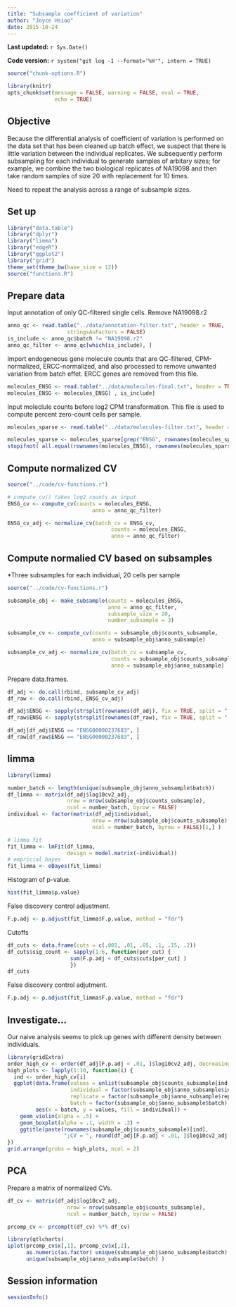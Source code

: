 ```yaml
---
title: "Subsample coefficient of variation"
author: "Joyce Hsiao"
date: 2015-10-24
---
```


**Last updated:** `r Sys.Date()`

**Code version:** `r system("git log -1 --format='%H'", intern = TRUE)`

```r
source("chunk-options.R")

library(knitr)
opts_chunk$set(message = FALSE, warning = FALSE, eval = TRUE, 
               echo = TRUE)
``` 


## Objective

Because the differential analysis of coefficient of variation is performed on the data set that has been cleaned up batch effect, we suspect that there is little variation between the individual replicates. We subsequently perform subsampling for each individual to generate samples of arbitary sizes; for example, we combine the two biological replicates of NA19098 and then take random samples of size 20 with replacement for 10 times. 

Need to repeat the analysis across a range of subsample sizes. 

## Set up

```r
library("data.table")
library("dplyr")
library("limma")
library("edgeR")
library("ggplot2")
library("grid")
theme_set(theme_bw(base_size = 12))
source("functions.R")
```


## Prepare data

Input annotation of only QC-filtered single cells. Remove NA19098.r2

```r
anno_qc <- read.table("../data/annotation-filter.txt", header = TRUE,
                   stringsAsFactors = FALSE)
is_include <- anno_qc$batch != "NA19098.r2"
anno_qc_filter <- anno_qc[which(is_include), ]
```


Import endogeneous gene molecule counts that are QC-filtered, CPM-normalized, ERCC-normalized, and also processed to remove unwanted variation from batch effet. ERCC genes are removed from this file.

```r
molecules_ENSG <- read.table("../data/molecules-final.txt", header = TRUE, stringsAsFactors = FALSE)
molecules_ENSG <- molecules_ENSG[ , is_include]
```

Input moleclule counts before log2 CPM transformation. This file is used to compute percent zero-count cells per sample.

```r
molecules_sparse <- read.table("../data/molecules-filter.txt", header = TRUE, stringsAsFactors = FALSE)

molecules_sparse <- molecules_sparse[grep("ENSG", rownames(molecules_sparse)), ]
stopifnot( all.equal(rownames(molecules_ENSG), rownames(molecules_sparse)) )
```


## Compute normalized CV 

```r
source("../code/cv-functions.r")

# compute_cv() takes log2 counts as input
ENSG_cv <- compute_cv(counts = molecules_ENSG,
                           anno = anno_qc_filter)

ENSG_cv_adj <- normalize_cv(batch_cv = ENSG_cv, 
                                 counts = molecules_ENSG, 
                                 anno = anno_qc_filter)
```


## Compute normalied CV based on subsamples

*Three subsamples for each individual, 20 cells per sample

```r
source("../code/cv-functions.r")

subsample_obj <- make_subsample(counts = molecules_ENSG,
                                anno = anno_qc_filter,
                                subsample_size = 20,
                                number_subsample = 3) 

subsample_cv <- compute_cv(counts = subsample_obj$counts_subsample,
                           anno = subsample_obj$anno_subsample)

subsample_cv_adj <- normalize_cv(batch_cv = subsample_cv, 
                                 counts = subsample_obj$counts_subsample, 
                                 anno = subsample_obj$anno_subsample)
```

Prepare data.frames.

```r
df_adj <- do.call(rbind, subsample_cv_adj)
df_raw <- do.call(rbind, ENSG_cv_adj)

df_adj$ENSG <- sapply(strsplit(rownames(df_adj), fix = TRUE, split = "."), "[[", 3)
df_raw$ENSG <- sapply(strsplit(rownames(df_raw), fix = TRUE, split = "."), "[[", 3)

df_adj[df_adj$ENSG == "ENSG00000237683", ]
df_raw[df_raw$ENSG == "ENSG00000237683", ]
```




## limma


```r
library(limma)

number_batch <- length(unique(subsample_obj$anno_subsample$batch))
df_limma <- matrix(df_adj$log10cv2_adj, 
                   nrow = nrow(subsample_obj$counts_subsample), 
                   ncol = number_batch, byrow = FALSE)
individual <- factor(matrix(df_adj$individual, 
                           nrow = nrow(subsample_obj$counts_subsample), 
                           ncol = number_batch, byrow = FALSE)[1,] )

# limma fit
fit_limma <- lmFit(df_limma, 
                   design = model.matrix(~individual))                      
# empricial bayes
fit_limma <- eBayes(fit_limma)
```

Histogram of p-value.

```r
hist(fit_limma$p.value)
```


False discovery control adjustment.

```r
F.p.adj <- p.adjust(fit_limma$F.p.value, method = "fdr")
```


Cutoffs

```r
df_cuts <- data.frame(cuts = c(.001, .01, .05, .1, .15, .2))
df_cuts$sig_count <- sapply(1:6, function(per_cut) {
                    sum(F.p.adj < df_cuts$cuts[per_cut] )
                    })
df_cuts
```


False discovery control adjutment.

```r
F.p.adj <- p.adjust(fit_limma$F.p.value, method = "fdr")
```



## Investigate...

Our naive analysis seems to pick up genes with different density between individuals.

```r
library(gridExtra)
order_high_cv <- order(df_adj[F.p.adj < .01, ]$log10cv2_adj, decreasing = TRUE)
high_plots <- lapply(1:10, function(i) {
  ind <- order_high_cv[i]
  ggplot(data.frame(values = unlist(subsample_obj$counts_subsample[ind, ]),
                    individual = factor(subsample_obj$anno_subsample$individual),
                    replicate = factor(subsample_obj$anno_subsample$replicate),
                    batch = factor(subsample_obj$anno_subsample$batch), check.rows = F), 
         aes(x = batch, y = values, fill = individual)) + 
    geom_violin(alpha = .5) +
    geom_boxplot(alpha = .1, width = .2) + 
    ggtitle(paste(rownames(subsample_obj$counts_subsample)[ind],
                  ";CV = ", round(df_adj[F.p.adj < .01, ]$log10cv2_adj[ind], 2) ) )
})
grid.arrange(grobs = high_plots, ncol = 2)
```


## PCA

Prepare a matrix of normalized CVs.

```r
df_cv <- matrix(df_adj$log10cv2_adj, 
                   nrow = nrow(subsample_obj$counts_subsample), 
                   ncol = number_batch, byrow = FALSE)

prcomp_cv <- prcomp(t(df_cv) %*% df_cv)

library(qtlcharts)
iplot(prcomp_cv$x[,1], prcomp_cv$x[,2],
      as.numeric(as.factor( unique(subsample_obj$anno_subsample$batch) )),
      unique(subsample_obj$anno_subsample$batch) )
```


## Session information

```r
sessionInfo()
```
